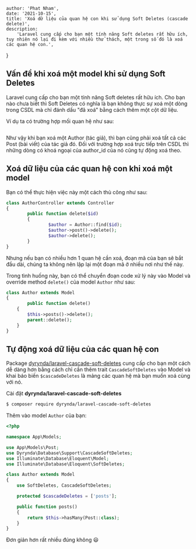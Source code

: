 
    author: 'Phat Nham',
    date: '2021-10-15',
    title: 'Xoá dữ liệu của quan hệ con khi sử dụng Soft Deletes (cascade delete)',
    description:
        'Laravel cung cấp cho bạn một tính năng Soft deletes rất hữu ích, tuy nhiên nó lại đi kèm với nhiều thử thách, một trong số đó là xoá các quan hệ con.',
}


## Vấn đề khi xoá một model khi sử dụng Soft Deletes

Laravel cung cấp cho bạn một tính năng Soft deletes rất hữu ích. Cho bạn nào chưa biết thì Soft Deletes có nghĩa là bạn không thực sự xoá một dòng trong CSDL mà chỉ đánh dấu "đã xoá" bằng cách thêm một cột dữ liệu.

Ví dụ ta có trường hợp mối quan hệ như sau:

<Image src={softDelete} alt="" />

Như vậy khi bạn xoá một Author (tác giả), thì bạn cũng phải xoá tất cả các Post (bài viết) của tác giả đó. Đối với trường hợp xoá trực tiếp trên CSDL thì những dòng có khoá ngoại của author_id của nó cũng tự động xoá theo.

## Xoá dữ liệu của các quan hệ con khi xoá một model

Bạn có thể thực hiện việc này một cách thủ công như sau:

```php {6} showLineNumbers
class AuthorController extends Controller
{
		public function delete($id)
		{
				$author = Author::find($id);
				$author->post()->delete();
				$author->delete();
		}
}
```

Nhưng nếu bạn có nhiều hơn 1 quan hệ cần xoá, đoạn mã của bạn sẽ bắt đầu dài, chúng ta không nên lập lại một đoạn mã ở nhiều nơi như thế này.

Trong tình huống này, bạn có thể chuyển đoạn code xử lý này vào Model và override method `delete()` của model `Author` như sau:

```php {5} showLineNumbers
class Author extends Model
{
		public function delete()
    {
        $this->posts()->delete();
        parent::delete();
    }
}
```

## Tự động xoá dữ liệu của các quan hệ con

Package [dyrynda/laravel-cascade-soft-deletes](https://github.com/michaeldyrynda/laravel-cascade-soft-deletes) cung cấp cho bạn một cách dễ dàng hơn bằng cách chỉ cần thêm trait `CascadeSoftDeletes` vào Model và khai báo biến `$cascadeDeletes` là mảng các quan hệ mà bạn muốn xoá cùng với nó.

Cài đặt **dyrynda/laravel-cascade-soft-deletes**

```bash
$ composer require dyrynda/laravel-cascade-soft-deletes
```

Thêm vào model `Author` của bạn:

```php {12,14} showLineNumbers
<?php

namespace App\Models;

use App\Models\Post;
use Dyrynda\Database\Support\CascadeSoftDeletes;
use Illuminate\Database\Eloquent\Model;
use Illuminate\Database\Eloquent\SoftDeletes;

class Author extends Model
{
    use SoftDeletes, CascadeSoftDeletes;

    protected $cascadeDeletes = ['posts'];

    public function posts()
    {
        return $this->hasMany(Post::class);
    }
}
```

Đơn giản hơn rất nhiều đúng không 😃

